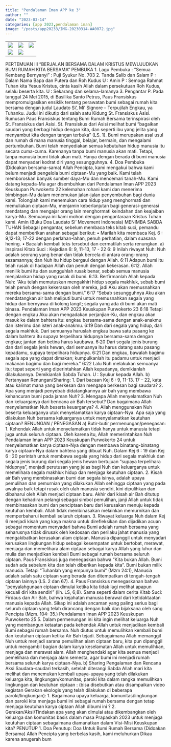 ```yaml
---
title: "Pendalaman Iman APP ke 3"
author: ""
date: "2023-03-14"
categories: [app 2023,pendalaman iman]
image: "/posts/app20233/IMG-20230314-WA0072.jpg"
---
```


|                                              |                                              |                                              |
|------------------------|------------------------|------------------------|
| ![](/posts/app20233/IMG-20230314-WA0056.jpg) | ![](/posts/app20233/IMG-20230314-WA0054.jpg) | ![](/posts/app20233/IMG-20230314-WA0055.jpg) |
| ![](/posts/app20233/IMG-20230314-WA0046.jpg) | ![](/posts/app20233/IMG-20230314-WA0045.jpg) |                                              |
PERTEMUAN III
“BERJALAN BERSAMA DALAM KRISTUS
MEWUJUDKAN BUMI RUMAH KITA BERSAMA”
PEMBUKA
1. Lagu Pembuka : “Semua Kembang Bernyanyi” : Puji Syukur No. 703 
2. Tanda Salib dan Salam
P : Dalam Nama Bapa dan Putera dan Roh Kudus
U : Amin
P : Semoga Rahmat Tuhan kita Yesus Kristus, cinta kasih Allah dalam 
persekutuan Roh Kudus, selalu beserta kita.
U : Sekarang dan selama-lamanya
3. Pengantar
P. Pada tanggal 24 Mei 2015, di Basilika Santo Petrus, Paus Fransiskus 
mempromulgasikan ensiklik tentang perawatan bumi sebagai rumah kita 
bersama dengan judul Laudato Si’, Mi’ Signore – Terpujilah Engkau, ya 
Tuhanku. Judul ini dikutip dari salah satu Kidung St. Fransiskus Asisi. 
Rumusan Paus Fransiskus tentang Bumi Rumah Bersama terinspirasi oleh 
St. Fransiskus dari Asisi. St. Fransiskus dari Asisi melihat bumi “bagaikan 
saudari yang berbagi hidup dengan kita, dan seperti ibu yang jelita yang 
menyambut kita dengan tangan terbuka” (LS. 1). Bumi merupakan asal 
usul dan rumah di mana manusia tinggal, belajar, bermain, dan mengalami 
pertumbuhan. Bumi telah menyediakan semua kebutuhan hidup manusia 
itu secara cuma-cuma. Karenanya tanpa bumi manusia akan mati. Tetapi, 
tanpa manusia bumi tidak akan mati. Hanya dengan berada di bumi 
manusia dapat menyadari kodrat diri yang sesungguhnya. 
4. Doa Pembuka (Didoakan bersama-sama) 
Allah Pencipta, kami mengakui bahwa kami belum menjadi pengelola bumi
ciptaan-Mu yang baik. Kami telah memboroskan banyak sumber daya-Mu
dan mencemari tanah-Mu. Kami datang kepada-Mu agar disembuhkan dari
Pendalaman Iman APP 2023 Keuskupan Purwokerto 22
kelemahan rohani kami dan menerima bimbingan-Mu dalam menemukan
jalan-jalan penyembuhan bagi dunia kami. Tolonglah kami menemukan
cara hidup yang menghormati dan memuliakan ciptaan-Mu, menjamin
keberlanjutan bagi generasi-generasi mendatang dan mengajar orang lain
menghormati keindahan dan keajaiban karya-Mu. Semuanya ini kami
mohon dengan pengantaraan Kristus Tuhan kami. Amin (Buku Doa
Laudato Si’ Movement Indonesia)
MENIMBA SABDA TUHAN
Sebagai pengantar, sebelum membaca teks kitab suci, pemandu dapat 
memberikan arahan sebagai berikut:
• Marilah kita membaca Kej. 6 : 9,12-13; 17-22 dengan perlahan-lahan,
penuh perhatian, dalam suasana hening.
• Bacalah kembali teks tersebut dan cermatilah serta renungkan.
a) Inspirasi Kitab Suci : Kejadian 6: 9, 11-13, 17 - 22
6: 9 Inilah riwayat Nuh: Nuh adalah seorang yang benar dan tidak bercela di 
antara orang-orang sezamannya; dan Nuh itu hidup bergaul dengan 
Allah.
6:11 Adapun bumi itu telah rusak di hadapan Allah dan penuh dengan 
kekerasan.
6:12. Allah menilik bumi itu dan sungguhlah rusak benar, sebab semua 
manusia menjalankan hidup yang rusak di bumi.
6:13. Berfirmanlah Allah kepada Nuh: “Aku telah memutuskan mengakhiri 
hidup segala makhluk, sebab bumi telah penuh dengan kekerasan oleh 
mereka, jadi Aku akan memusnahkan mereka bersama-sama dengan
bumi.”
6:17 “Sebab sesungguhnya Aku akan mendatangkan air bah meliputi bumi 
untuk memusnahkan segala yang hidup dan bernyawa di kolong langit; 
segala yang ada di bumi akan mati binasa.
Pendalaman Iman APP 2023 Keuskupan Purwokerto 23
6:18 Tetapi dengan engkau Aku akan mengadakan perjanjian-Ku, dan engkau 
akan masuk ke dalam bahtera itu: engkau bersama-sama dengan 
anak-anakmu dan isterimu dan isteri anak-anakmu.
6:19 Dan dari segala yang hidup, dari segala makhluk. Dari semuanya 
haruslah engkau bawa satu pasang ke dalam bahtera itu supaya 
terpelihara hidupnya bersama-sama dengan engkau; jantan dan betina 
harus kaubawa.
6:20 Dari segala jenis burung dan dari segala jenis hewan, dari semuanya itu 
harus datang satu pasang kepadamu, supaya terpelihara hidupnya.
6:21 Dan engkau, bawalah bagimu segala apa yang dapat dimakan; 
kumpulkanlah itu padamu untuk menjadi makanan bagimu dan bagi 
mereka.”
6:22 Lalu Nuh melakukan semuanya itu; tepat seperti yang diperintahkan 
Allah kepadanya, demikianlah dilakukannya.
Demikianlah Sabda Tuhan. U : Syukur kepada Allah.
b) Pertanyaan Renungan/Sharing:
1. Dari bacaan Kej 6 : 9, 11-13. 17 – 22, kata atau kalimat mana yang 
berkesan dan mengapa berkesan bagi saudara?
2. Apa yang menjadi penyebab didatangkannya air bah yang membawa 
kehancuran bumi pada jaman Nuh?
3. Mengapa Allah menyelamatkan Nuh dan keluarganya dari bencana air 
Bah tersebut? Dan bagaimana Allah menyelamatkan Nuh beserta 
keuarganya?
4. Allah menggunakan Nuh beserta keluarganya utuk menyelamatkan 
karya ciptaan-Nya. Apa saja yang dilakukan Nuh bersama keluarganya
untuk menyelamatkan keutuhan ciptaan?
RENUNGAN / PENEGASAN
a) Butir-butir permenungan/penegasan:
1. Kehendak Allah untuk menyelamatkan tidak hanya untuk manusia tetapi 
juga untuk seluruh ciptaan. Oleh karena itu, Allah memerintahkan Nuh 
Pendalaman Iman APP 2023 Keuskupan Purwokerto 24
untuk menyelamatkan karya ciptaan-Nya dengan membawa 
binatang-binatang karya ciptaan-Nya dalam bahtera yang dibuat Nuh. 
Dalam Kej 6 : 19 dan Kej 6 : 20 perintah untuk membawa segala yang 
hidup dari segala makhluk dan segala jenis burung dari segala jenis hewan
bertujuan “supaya terpelihara hidupnya”, menjadi perutusan yang jelas bagi 
Nuh dan keluarganya untuk memelihara segala makhluk hidup dan 
menjaga keutuhan ciptaan.
2. Kisah air Bah yang membinasakan bumi dan segala isinya, adalah upaya 
pemulihan dan pemurnian yang dilakukan Allah sehingga ciptaan yang 
pada awalnya baik tetapi rusak oleh ulah manusia sendiri, kini dipulihkan 
dan dibaharui oleh Allah menjadi ciptaan baru. Akhir dari kisah air Bah 
ditutup dengan kehadiran pelangi sebagai simbol pemulihan, janji Allah 
untuk tidak membinasakan bumi dan penciptaan baru dari kerusakan
menuju kepada keutuhan kembali. Allah tidak membinasakan melainkan 
memurnikan dan memperbaharui kembali seluruh ciptaan.
3. Riwayat keluarga Nuh dalam Kej 6 menjadi kisah yang kaya makna untuk 
direfleksikan dan dijadikan acuan sebagai momentum menyadari bahwa 
Bumi adalah rumah bersama yang seharusnya tidak dirusak oleh kedosaan 
dan perilaku jahat manusia yang mengakibatkan kerusakan alam ciptaan. 
Manusia dipanggil untuk menyadari kerusakan lingkungan hidup sebagai 
kesempatan untuk bertobat, merawat, menjaga dan memelihara alam 
ciptaan sebagai karya Allah yang luhur dan mulia dan menjadikan kembali 
Bumi sebagai rumah bersama seluruh ciptaan. Paus Fransiskus juga 
menegaskan bahwa “Kita bukan Allah. Bumi sudah ada sebelum kita dan
telah diberikan kepada kita”. Bumi bukan milik manusia. Tetapi “Tuhanlah 
yang empunya bumi” (Mzm 24:1), Manusia adalah salah satu ciptaan yang 
berada dan ditempatkan di tengah-tengah ciptaan lainnya (LS. 2 dan 67). 
4. Paus Fransiskus menegaskanan bahwa “penyalahgunaan ciptaan dimulai 
ketika kita tidak lagi melihat apapun kecuali diri kita sendiri” (lih. LS, 6;8). 
Sama seperti dalam cerita Kitab Suci: Firdaus dan Air Bah, bahwa 
kejahatan manusia berawal dari ketidaktaatan manusia kepada Allah. Sikap 
ini adalah ancaman yang paling serius bagi seluruh ciptaan yang telah 
dirancang dengan baik dan bijaksana oleh sang Pencipta (Mzm. 104: 35.)
Pendalaman Iman APP 2023 Keuskupan Purwokerto 25
5. Dalam permenungan ini kita ingin melihat keluarga Nuh yang membangun 
ketaatan pada kehendak Allah untuk menjadikan kembali Bumi sebagai 
rumah bersama. Nuh diutus untuk memulihkan kembali bumi dan keutuhan 
ciptaan ketika Air Bah tejadi. Sebagaimana Allah memanggil Nuh untuk 
menjadi sarana pemulihan alam ciptaan baru, kita pun dipanggil untuk 
mengambil bagian dalam karya keselamatan Allah untuk memulihkan, 
menjaga dan merawat alam. Allah menghendaki agar kita semua menjadi
pemelihara dan menjaga alam semesta, agar bumi ini menjadi rumah 
bersama seluruh karya ciptaan-Nya.
b) Sharing Pengalaman dan Rencana Aksi
Saudara-saudari terkasih, setelah diterangi Sabda Allah mari kita melihat dan 
menemukan kembali upaya-upaya yang telah dilakukan keluarga kita, 
lingkungan/komunitas, paroki kita dalam rangka memulihkan lingkungan dan 
keutuhan ciptaan :
(bisa disebutkan atau disampaikan video kegiatan Gerakan ekologis yang 
telah dilakukan di beberapa paroki/lingkungan): 
1. Bagaimana upaya keluarga, komunitas/lingkungan dan paroki kita 
menjaga bumi ini sebagai rumah bersama dengan tetap menjaga
keutuhan karya ciptaan Allah dibumi ini ?
2. Gerakan/Aksi/Tindakan apa yang akan dimulai atau dikembangkan oleh 
keluarga dan komunitas basis dalam masa Prapaskah 2023 untuk
menjaga keutuhan ciptaan sebagaimana diamanatkan dalam Visi-Misi
Keuskupan kita?
PENUTUP
1. Doa Penutup: Doa Untuk Bumi Rumah Bersama (Didoakan Bersama)
Allah Pencipta yang berbelas kasih,
kami meluhurkan Dikau karena anugerah bum